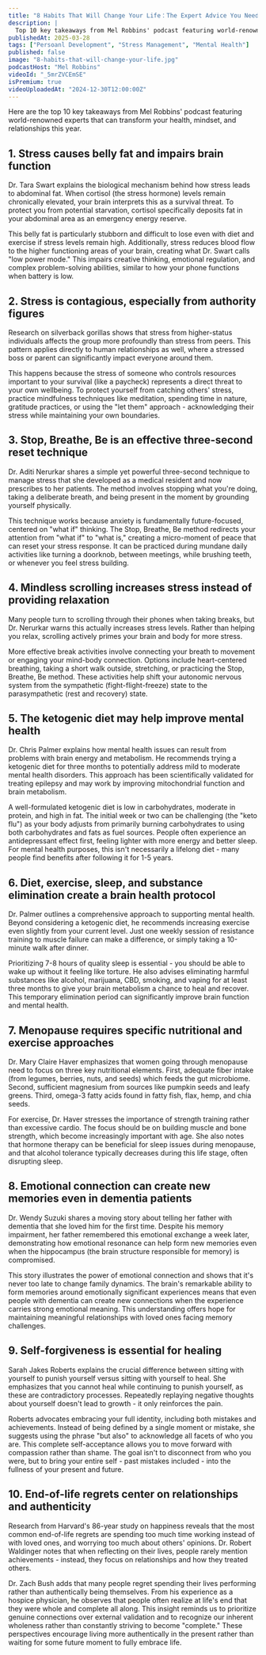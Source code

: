 ```yaml
---
title: "8 Habits That Will Change Your Life：The Expert Advice You Need This Year"
description: |
  Top 10 key takeaways from Mel Robbins' podcast featuring world-renowned experts that can transform your health, mindset, and relationships this year.
publishedAt: 2025-03-28
tags: ["Persoanl Development", "Stress Management", "Mental Health"]
published: false
image: "8-habits-that-will-change-your-life.jpg"
podcastHost: "Mel Robbins"
videoId: "_5mrZVCEmSE"
isPremium: true
videoUploadedAt: "2024-12-30T12:00:00Z"
---
```



<PodcastSummaryPageLayout frontmatter={frontmatter}>

Here are the top 10 key takeaways from Mel Robbins' podcast featuring world-renowned experts that can transform your health, mindset, and relationships this year.

## 1. Stress causes belly fat and impairs brain function

Dr. Tara Swart explains the biological mechanism behind how stress leads to abdominal fat. When cortisol (the stress hormone) levels remain chronically elevated, your brain interprets this as a survival threat. To protect you from potential starvation, cortisol specifically deposits fat in your abdominal area as an emergency energy reserve.

This belly fat is particularly stubborn and difficult to lose even with diet and exercise if stress levels remain high. Additionally, stress reduces blood flow to the higher functioning areas of your brain, creating what Dr. Swart calls "low power mode." This impairs creative thinking, emotional regulation, and complex problem-solving abilities, similar to how your phone functions when battery is low.

## 2. Stress is contagious, especially from authority figures

Research on silverback gorillas shows that stress from higher-status individuals affects the group more profoundly than stress from peers. This pattern applies directly to human relationships as well, where a stressed boss or parent can significantly impact everyone around them.

This happens because the stress of someone who controls resources important to your survival (like a paycheck) represents a direct threat to your own wellbeing. To protect yourself from catching others' stress, practice mindfulness techniques like meditation, spending time in nature, gratitude practices, or using the "let them" approach - acknowledging their stress while maintaining your own boundaries.

## 3. Stop, Breathe, Be is an effective three-second reset technique

Dr. Aditi Nerurkar shares a simple yet powerful three-second technique to manage stress that she developed as a medical resident and now prescribes to her patients. The method involves stopping what you're doing, taking a deliberate breath, and being present in the moment by grounding yourself physically.

This technique works because anxiety is fundamentally future-focused, centered on "what if" thinking. The Stop, Breathe, Be method redirects your attention from "what if" to "what is," creating a micro-moment of peace that can reset your stress response. It can be practiced during mundane daily activities like turning a doorknob, between meetings, while brushing teeth, or whenever you feel stress building.

## 4. Mindless scrolling increases stress instead of providing relaxation

Many people turn to scrolling through their phones when taking breaks, but Dr. Nerurkar warns this actually increases stress levels. Rather than helping you relax, scrolling actively primes your brain and body for more stress.

More effective break activities involve connecting your breath to movement or engaging your mind-body connection. Options include heart-centered breathing, taking a short walk outside, stretching, or practicing the Stop, Breathe, Be method. These activities help shift your autonomic nervous system from the sympathetic (fight-flight-freeze) state to the parasympathetic (rest and recovery) state.

## 5. The ketogenic diet may help improve mental health

Dr. Chris Palmer explains how mental health issues can result from problems with brain energy and metabolism. He recommends trying a ketogenic diet for three months to potentially address mild to moderate mental health disorders. This approach has been scientifically validated for treating epilepsy and may work by improving mitochondrial function and brain metabolism.

A well-formulated ketogenic diet is low in carbohydrates, moderate in protein, and high in fat. The initial week or two can be challenging (the "keto flu") as your body adjusts from primarily burning carbohydrates to using both carbohydrates and fats as fuel sources. People often experience an antidepressant effect first, feeling lighter with more energy and better sleep. For mental health purposes, this isn't necessarily a lifelong diet - many people find benefits after following it for 1-5 years.

## 6. Diet, exercise, sleep, and substance elimination create a brain health protocol

Dr. Palmer outlines a comprehensive approach to supporting mental health. Beyond considering a ketogenic diet, he recommends increasing exercise even slightly from your current level. Just one weekly session of resistance training to muscle failure can make a difference, or simply taking a 10-minute walk after dinner.

Prioritizing 7-8 hours of quality sleep is essential - you should be able to wake up without it feeling like torture. He also advises eliminating harmful substances like alcohol, marijuana, CBD, smoking, and vaping for at least three months to give your brain metabolism a chance to heal and recover. This temporary elimination period can significantly improve brain function and mental health.

## 7. Menopause requires specific nutritional and exercise approaches

Dr. Mary Claire Haver emphasizes that women going through menopause need to focus on three key nutritional elements. First, adequate fiber intake (from legumes, berries, nuts, and seeds) which feeds the gut microbiome. Second, sufficient magnesium from sources like pumpkin seeds and leafy greens. Third, omega-3 fatty acids found in fatty fish, flax, hemp, and chia seeds.

For exercise, Dr. Haver stresses the importance of strength training rather than excessive cardio. The focus should be on building muscle and bone strength, which become increasingly important with age. She also notes that hormone therapy can be beneficial for sleep issues during menopause, and that alcohol tolerance typically decreases during this life stage, often disrupting sleep.

## 8. Emotional connection can create new memories even in dementia patients

Dr. Wendy Suzuki shares a moving story about telling her father with dementia that she loved him for the first time. Despite his memory impairment, her father remembered this emotional exchange a week later, demonstrating how emotional resonance can help form new memories even when the hippocampus (the brain structure responsible for memory) is compromised.

This story illustrates the power of emotional connection and shows that it's never too late to change family dynamics. The brain's remarkable ability to form memories around emotionally significant experiences means that even people with dementia can create new connections when the experience carries strong emotional meaning. This understanding offers hope for maintaining meaningful relationships with loved ones facing memory challenges.

## 9. Self-forgiveness is essential for healing

Sarah Jakes Roberts explains the crucial difference between sitting with yourself to punish yourself versus sitting with yourself to heal. She emphasizes that you cannot heal while continuing to punish yourself, as these are contradictory processes. Repeatedly replaying negative thoughts about yourself doesn't lead to growth - it only reinforces the pain.

Roberts advocates embracing your full identity, including both mistakes and achievements. Instead of being defined by a single moment or mistake, she suggests using the phrase "but also" to acknowledge all facets of who you are. This complete self-acceptance allows you to move forward with compassion rather than shame. The goal isn't to disconnect from who you were, but to bring your entire self - past mistakes included - into the fullness of your present and future.

## 10. End-of-life regrets center on relationships and authenticity

Research from Harvard's 86-year study on happiness reveals that the most common end-of-life regrets are spending too much time working instead of with loved ones, and worrying too much about others' opinions. Dr. Robert Waldinger notes that when reflecting on their lives, people rarely mention achievements - instead, they focus on relationships and how they treated others.

Dr. Zach Bush adds that many people regret spending their lives performing rather than authentically being themselves. From his experience as a hospice physician, he observes that people often realize at life's end that they were whole and complete all along. This insight reminds us to prioritize genuine connections over external validation and to recognize our inherent wholeness rather than constantly striving to become "complete." These perspectives encourage living more authentically in the present rather than waiting for some future moment to fully embrace life.

</PodcastSummaryPageLayout>
